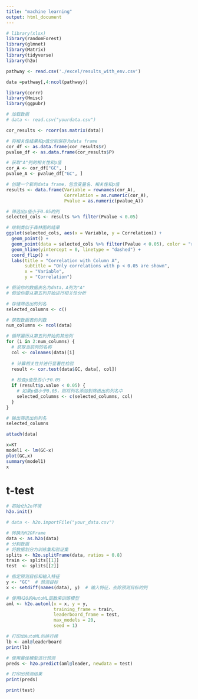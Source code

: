 ```yaml
---
title: "machine learning"
output: html_document
---
```


```r
# library(xlsx)
library(randomForest)
library(glmnet)
library(Matrix)
library(tidyverse)
library(h2o)
```



```r
pathway <- read.csv('./excel/results_with_env.csv')
```

```r
data =pathway[,4:ncol(pathway)]
```




```r
library(corrr)
library(Hmisc)
library(ggpubr)

# 加载数据
# data <- read.csv("yourdata.csv")

cor_results <- rcorr(as.matrix(data))

# 将相关性结果和p值分别保存为data frame
cor_df <- as.data.frame(cor_results$r)
pvalue_df <- as.data.frame(cor_results$P)

# 获取"A"列的相关性和p值
cor_A <- cor_df["GC", ]
pvalue_A <- pvalue_df["GC", ]

# 创建一个新的data frame，包含变量名、相关性和p值
results <- data.frame(Variable = rownames(cor_A),
                      Correlation = as.numeric(cor_A),
                      Pvalue = as.numeric(pvalue_A))

# 筛选出p值小于0.05的列
selected_cols <- results %>% filter(Pvalue < 0.05)

# 绘制类似于森林图的结果
ggplot(selected_cols, aes(x = Variable, y = Correlation)) +
  geom_point() +
  geom_point(data = selected_cols %>% filter(Pvalue < 0.05), color = "red") +
  geom_hline(yintercept = 0, linetype = "dashed") +
  coord_flip() +
  labs(title = "Correlation with Column A",
       subtitle = "Only correlations with p < 0.05 are shown",
       x = "Variable",
       y = "Correlation")
```

```r
# 假设你的数据表名为data，A列为"A"
# 假设你要从第五列开始进行相关性分析

# 存储筛选出的列名
selected_columns <- c()

# 获取数据表的列数
num_columns <- ncol(data)

# 循环遍历从第五列开始的其他列
for (i in 2:num_columns) {
  # 获取当前列的名称
  col <- colnames(data)[i]
  
  # 计算相关性并进行显著性检验
  result <- cor.test(data$GC, data[, col])
  
  # 检查p值是否小于0.05
  if (result$p.value < 0.05) {
    # 如果p值小于0.05，则将列名添加到筛选出的列名中
    selected_columns <- c(selected_columns, col)
  }
}

# 输出筛选出的列名
selected_columns
```

```r
attach(data)
```


```r
x=KT
model1 <- lm(GC~x)
plot(GC,x)
summary(model1)
x
```






# t-test

```r
# 初始化h2o环境
h2o.init()

# data <- h2o.importFile("your_data.csv")

# 转换为H2OFrame
data <- as.h2o(data)
# 分割数据
# 将数据划分为训练集和验证集
splits <- h2o.splitFrame(data, ratios = 0.8)
train <- splits[[1]]
test  <- splits[[2]]

# 指定预测目标和输入特征
y <- "GC"  # 预测目标
x <- setdiff(names(data), y)  # 输入特征，去除预测目标的列

# 使用H2O的AutoML函数来训练模型
aml <- h2o.automl(x = x, y = y,
                  training_frame = train,
                  leaderboard_frame = test,
                  max_models = 20,
                  seed = 1)

# 打印出AutoML的排行榜
lb <- aml@leaderboard
print(lb)

# 使用最佳模型进行预测
preds <- h2o.predict(aml@leader, newdata = test)

# 打印出预测结果
print(preds)
```


```r
print(test)

```


